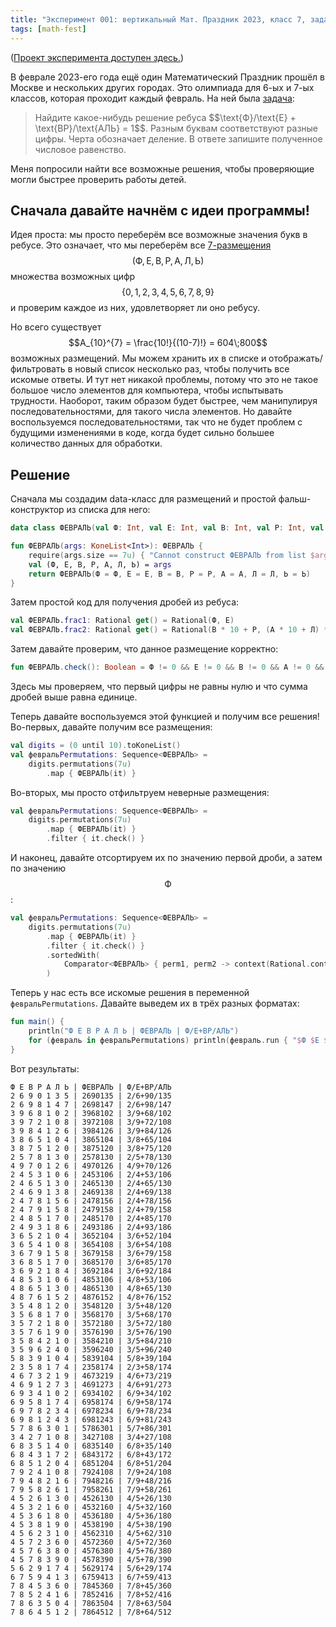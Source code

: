 ```yaml
---
title: "Эксперимент 001: вертикальный Мат. Праздник 2023, класс 7, задача 2"
tags: [math-fest]
---
```


([Проект эксперимента доступен здесь.](https://github.com/lounres/MEDia/experiments/001))

В феврале 2023-его года ещё один Математический Праздник прошёл в Москве и нескольких других городах.
Это олимпиада для 6-ых и 7-ых классов, которая проходит каждый февраль.
На ней была [задача](https://olympiads.mccme.ru/matprazdnik/image/23/blank-vert7.pdf):
<blockquote cite="https://olympiads.mccme.ru/matprazdnik/image/23/blank-vert7.pdf">
    Найдите какое-нибудь решение ребуса $$\text{Ф}/\text{Е} + \text{ВР}/\text{АЛЬ} = 1$$.
    Разным буквам соответствуют разные цифры.
    Черта обозначает деление.
    В ответе запишите полученное числовое равенство.
</blockquote>
Меня попросили найти все возможные решения, чтобы проверяющие могли быстрее проверить работы детей.

## Сначала давайте начнём с идеи программы!

Идея проста: мы просто переберём все возможные значения букв в ребусе.
Это означает, что мы переберём все [7-размещения](https://ru.wikipedia.org/wiki/%D0%A0%D0%B0%D0%B7%D0%BC%D0%B5%D1%89%D0%B5%D0%BD%D0%B8%D0%B5)
$$(\text{Ф}, \text{Е}, \text{В}, \text{Р}, \text{А}, \text{Л}, \text{Ь})$$ множества возможных цифр $$\{0, 1, 2, 3, 4, 5, 6, 7, 8, 9\}$$
и проверим каждое из них, удовлетворяет ли оно ребусу.

Но всего существует $$A_{10}^{7} = \frac{10!}{(10-7)!} = 604\;800$$ возможных размещений.
Мы можем хранить их в списке и отображать/фильтровать в новый список несколько раз, чтобы получить все искомые ответы.
И тут нет никакой проблемы, потому что это не такое большое число элементов для компьютера, чтобы испытывать трудности.
Наоборот, таким образом будет быстрее, чем манипулируя последовательностями, для такого числа элементов.
Но давайте воспользуемся последовательностями, так что не будет проблем с будущими изменениями в коде, когда будет сильно большее количество данных для обработки.

## Решение

Сначала мы создадим data-класс для размещений и простой фальш-конструктор из списка для него:
```kotlin
data class ФЕВРАЛЬ(val Ф: Int, val Е: Int, val В: Int, val Р: Int, val А: Int, val Л: Int, val Ь: Int)

fun ФЕВРАЛЬ(args: KoneList<Int>): ФЕВРАЛЬ {
    require(args.size == 7u) { "Cannot construct ФЕВРАЛЬ from list $args" }
    val (Ф, Е, В, Р, А, Л, Ь) = args
    return ФЕВРАЛЬ(Ф = Ф, Е = Е, В = В, Р = Р, А = А, Л = Л, Ь = Ь)
}
```

Затем простой код для получения дробей из ребуса:
```kotlin
val ФЕВРАЛЬ.frac1: Rational get() = Rational(Ф, Е)
val ФЕВРАЛЬ.frac2: Rational get() = Rational(В * 10 + Р, (А * 10 + Л) * 10 + Ь)
```

Затем давайте проверим, что данное размещение корректно:
```kotlin
fun ФЕВРАЛЬ.check(): Boolean = Ф != 0 && Е != 0 && В != 0 && А != 0 && context(Rational.context) { frac1 + frac2 eq one }
```
Здесь мы проверяем, что первый цифры не равны нулю и что сумма дробей выше равна единице.

Теперь давайте воспользуемся этой функцией и получим все решения! Во-первых, давайте получим все размещения:
```kotlin
val digits = (0 until 10).toKoneList()
val февральPermutations: Sequence<ФЕВРАЛЬ> =
    digits.permutations(7u)
        .map { ФЕВРАЛЬ(it) }
```

Во-вторых, мы просто отфильтруем неверные размещения:
```kotlin
val февральPermutations: Sequence<ФЕВРАЛЬ> =
    digits.permutations(7u)
        .map { ФЕВРАЛЬ(it) }
        .filter { it.check() }
```

И наконец, давайте отсортируем их по значению первой дроби, а затем по значению $$\text{Ф}$$:
```kotlin
val февральPermutations: Sequence<ФЕВРАЛЬ> =
    digits.permutations(7u)
        .map { ФЕВРАЛЬ(it) }
        .filter { it.check() }
        .sortedWith(
            Comparator<ФЕВРАЛЬ> { perm1, perm2 -> context(Rational.context) { (perm1.frac1 - perm2.frac1).numerator compareTo 0 } }.thenBy { it.Ф }
        )
```

Теперь у нас есть все искомые решения в переменной `февральPermutations`. Давайте выведем их в трёх разных форматах:
```kotlin
fun main() {
    println("Ф Е В Р А Л Ь | ФЕВРАЛЬ | Ф/Е+ВР/АЛЬ")
    for (февраль in февральPermutations) println(февраль.run { "$Ф $Е $В $Р $А $Л $Ь | $Ф$Е$В$Р$А$Л$Ь | $Ф/$Е+$В$Р/$А$Л$Ь" })
}
```

Вот результаты:
```
Ф Е В Р А Л Ь | ФЕВРАЛЬ | Ф/Е+ВР/АЛЬ
2 6 9 0 1 3 5 | 2690135 | 2/6+90/135
2 6 9 8 1 4 7 | 2698147 | 2/6+98/147
3 9 6 8 1 0 2 | 3968102 | 3/9+68/102
3 9 7 2 1 0 8 | 3972108 | 3/9+72/108
3 9 8 4 1 2 6 | 3984126 | 3/9+84/126
3 8 6 5 1 0 4 | 3865104 | 3/8+65/104
3 8 7 5 1 2 0 | 3875120 | 3/8+75/120
2 5 7 8 1 3 0 | 2578130 | 2/5+78/130
4 9 7 0 1 2 6 | 4970126 | 4/9+70/126
2 4 5 3 1 0 6 | 2453106 | 2/4+53/106
2 4 6 5 1 3 0 | 2465130 | 2/4+65/130
2 4 6 9 1 3 8 | 2469138 | 2/4+69/138
2 4 7 8 1 5 6 | 2478156 | 2/4+78/156
2 4 7 9 1 5 8 | 2479158 | 2/4+79/158
2 4 8 5 1 7 0 | 2485170 | 2/4+85/170
2 4 9 3 1 8 6 | 2493186 | 2/4+93/186
3 6 5 2 1 0 4 | 3652104 | 3/6+52/104
3 6 5 4 1 0 8 | 3654108 | 3/6+54/108
3 6 7 9 1 5 8 | 3679158 | 3/6+79/158
3 6 8 5 1 7 0 | 3685170 | 3/6+85/170
3 6 9 2 1 8 4 | 3692184 | 3/6+92/184
4 8 5 3 1 0 6 | 4853106 | 4/8+53/106
4 8 6 5 1 3 0 | 4865130 | 4/8+65/130
4 8 7 6 1 5 2 | 4876152 | 4/8+76/152
3 5 4 8 1 2 0 | 3548120 | 3/5+48/120
3 5 6 8 1 7 0 | 3568170 | 3/5+68/170
3 5 7 2 1 8 0 | 3572180 | 3/5+72/180
3 5 7 6 1 9 0 | 3576190 | 3/5+76/190
3 5 8 4 2 1 0 | 3584210 | 3/5+84/210
3 5 9 6 2 4 0 | 3596240 | 3/5+96/240
5 8 3 9 1 0 4 | 5839104 | 5/8+39/104
2 3 5 8 1 7 4 | 2358174 | 2/3+58/174
4 6 7 3 2 1 9 | 4673219 | 4/6+73/219
4 6 9 1 2 7 3 | 4691273 | 4/6+91/273
6 9 3 4 1 0 2 | 6934102 | 6/9+34/102
6 9 5 8 1 7 4 | 6958174 | 6/9+58/174
6 9 7 8 2 3 4 | 6978234 | 6/9+78/234
6 9 8 1 2 4 3 | 6981243 | 6/9+81/243
5 7 8 6 3 0 1 | 5786301 | 5/7+86/301
3 4 2 7 1 0 8 | 3427108 | 3/4+27/108
6 8 3 5 1 4 0 | 6835140 | 6/8+35/140
6 8 4 3 1 7 2 | 6843172 | 6/8+43/172
6 8 5 1 2 0 4 | 6851204 | 6/8+51/204
7 9 2 4 1 0 8 | 7924108 | 7/9+24/108
7 9 4 8 2 1 6 | 7948216 | 7/9+48/216
7 9 5 8 2 6 1 | 7958261 | 7/9+58/261
4 5 2 6 1 3 0 | 4526130 | 4/5+26/130
4 5 3 2 1 6 0 | 4532160 | 4/5+32/160
4 5 3 6 1 8 0 | 4536180 | 4/5+36/180
4 5 3 8 1 9 0 | 4538190 | 4/5+38/190
4 5 6 2 3 1 0 | 4562310 | 4/5+62/310
4 5 7 2 3 6 0 | 4572360 | 4/5+72/360
4 5 7 6 3 8 0 | 4576380 | 4/5+76/380
4 5 7 8 3 9 0 | 4578390 | 4/5+78/390
5 6 2 9 1 7 4 | 5629174 | 5/6+29/174
6 7 5 9 4 1 3 | 6759413 | 6/7+59/413
7 8 4 5 3 6 0 | 7845360 | 7/8+45/360
7 8 5 2 4 1 6 | 7852416 | 7/8+52/416
7 8 6 3 5 0 4 | 7863504 | 7/8+63/504
7 8 6 4 5 1 2 | 7864512 | 7/8+64/512
```
